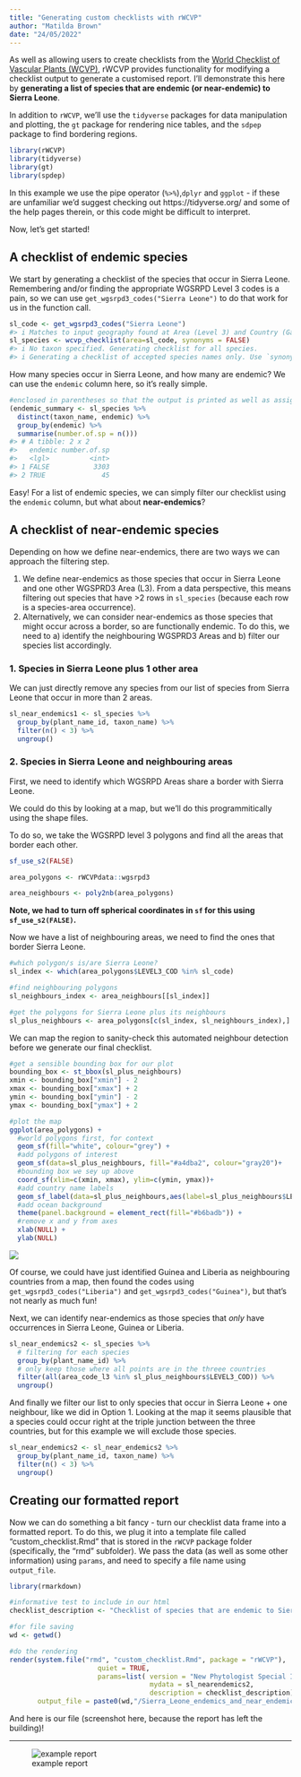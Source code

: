```yaml
---
title: "Generating custom checklists with rWCVP"
author: "Matilda Brown"
date: "24/05/2022"
---
```

<!-- GENERATED BY vignettes/articles/precompile.R -->



As well as allowing users to create checklists from the [World Checklist of Vascular Plants (WCVP)](https://wcvp.science.kew.org), rWCVP provides functionality for modifying a checklist output to generate a customised report. I'll demonstrate this here by **generating a list of species that are endemic (or near-endemic) to Sierra Leone**.

In addition to `rWCVP`, we'll use the `tidyverse` packages for data manipulation and plotting, the `gt` package for rendering nice tables, and the `sdpep` package to find bordering regions.


```r
library(rWCVP)
library(tidyverse)
library(gt)
library(spdep)
```

In this example we use the pipe operator (`%>%`),`dplyr` and `ggplot` - if these are unfamiliar we'd suggest checking out https://tidyverse.org/ and some of the help pages therein, or this code might be difficult to interpret.

Now, let's get started! 

## A checklist of endemic species

We start by generating a checklist of the species that occur in Sierra Leone. Remembering and/or finding the appropriate WGSRPD Level 3 codes is a pain, so we can use `get_wgsrpd3_codes("Sierra Leone")` to do that work for us in the function call. 


```r
sl_code <- get_wgsrpd3_codes("Sierra Leone")
#> i Matches to input geography found at Area (Level 3) and Country (Gallagher)
sl_species <- wcvp_checklist(area=sl_code, synonyms = FALSE)
#> i No taxon specified. Generating checklist for all species.
#> i Generating a checklist of accepted species names only. Use `synonyms = TRUE` to include all names
```

How many species occur in Sierra Leone, and how many are endemic? We can use the `endemic` column here, so it's really simple.


```r
#enclosed in parentheses so that the output is printed as well as assigned
(endemic_summary <- sl_species %>% 
  distinct(taxon_name, endemic) %>% 
  group_by(endemic) %>% 
  summarise(number.of.sp = n()))
#> # A tibble: 2 x 2
#>   endemic number.of.sp
#>   <lgl>          <int>
#> 1 FALSE           3303
#> 2 TRUE              45
```
Easy! For a list of endemic species, we can simply filter our checklist using the `endemic` column, but what about **near-endemics**?

## A checklist of near-endemic species

Depending on how we define near-endemics, there are two ways we can approach the filtering step. 

1. We define near-endemics as those species that occur in Sierra Leone and one other WGSPRD3 Area (L3). From a data perspective, this means filtering out species that have >2 rows in `sl_species` (because each row is a species-area occurrence). 
2. Alternatively, we can consider near-endemics as those species that might occur across a border, so are functionally endemic. To do this, we need to a) identify the neighbouring WGSPRD3 Areas and b) filter our species list accordingly. 

### 1. Species in Sierra Leone plus 1 other area

We can just directly remove any species from our list of species from Sierra Leone that occur in more than 2 areas.


```r
sl_near_endemics1 <- sl_species %>% 
  group_by(plant_name_id, taxon_name) %>% 
  filter(n() < 3) %>%
  ungroup()
```

### 2. Species in Sierra Leone and neighbouring areas

First, we need to identify which WGSRPD Areas share a border with Sierra Leone. 

We could do this by looking at a map, but we'll do this programmitically using the shape files.

To do so, we take the WGSRPD level 3 polygons and find all the areas that border each other.

```r
sf_use_s2(FALSE)

area_polygons <- rWCVPdata::wgsrpd3

area_neighbours <- poly2nb(area_polygons)
```

**Note, we had to turn off spherical coordinates in `sf` for this using `sf_use_s2(FALSE)`.**

Now we have a list of neighbouring areas, we need to find the ones that border Sierra Leone.

```r
#which polygon/s is/are Sierra Leone? 
sl_index <- which(area_polygons$LEVEL3_COD %in% sl_code)

#find neighbouring polygons
sl_neighbours_index <- area_neighbours[[sl_index]]

#get the polygons for Sierra Leone plus its neighbours
sl_plus_neighbours <- area_polygons[c(sl_index, sl_neighbours_index),]
```

We can map the region to sanity-check this automated neighbour detection before we generate our final checklist. 

```r
#get a sensible bounding box for our plot
bounding_box <- st_bbox(sl_plus_neighbours)
xmin <- bounding_box["xmin"] - 2
xmax <- bounding_box["xmax"] + 2
ymin <- bounding_box["ymin"] - 2
ymax <- bounding_box["ymax"] + 2

#plot the map
ggplot(area_polygons) + 
  #world polygons first, for context
  geom_sf(fill="white", colour="grey") + 
  #add polygons of interest
  geom_sf(data=sl_plus_neighbours, fill="#a4dba2", colour="gray20")+ 
  #bounding box we sey up above
  coord_sf(xlim=c(xmin, xmax), ylim=c(ymin, ymax))+
  #add country name labels
  geom_sf_label(data=sl_plus_neighbours,aes(label=sl_plus_neighbours$LEVEL3_NAM))+
  #add ocean background
  theme(panel.background = element_rect(fill="#b6badb")) +
  #remove x and y from axes
  xlab(NULL) +
  ylab(NULL)
```

![](figure/neighbours-plot-1.png)

Of course, we could have just identified Guinea and Liberia as neighbouring countries from a map, then found the codes using `get_wgsrpd3_codes("Liberia")` and `get_wgsrpd3_codes("Guinea")`, but that's not nearly as much fun!

Next, we can identify near-endemics as those species that *only* have occurrences in Sierra Leone, Guinea or Liberia. 


```r
sl_near_endemics2 <- sl_species %>% 
  # filtering for each species
  group_by(plant_name_id) %>%
  # only keep those where all points are in the threee countries
  filter(all(area_code_l3 %in% sl_plus_neighbours$LEVEL3_COD)) %>%
  ungroup()
```

And finally we filter our list to only species that occur in Sierra Leone + one neighbour, like we did in Option 1. Looking at the map it seems plausible that a species could occur right at the triple junction between the three countries, but for this example we will exclude those species. 


```r
sl_near_endemics2 <- sl_near_endemics2 %>% 
  group_by(plant_name_id, taxon_name) %>% 
  filter(n() < 3) %>%
  ungroup()
```

## Creating our formatted report

Now we can do something a bit fancy - turn our checklist data frame into a formatted report. To do this, we plug it into a template file called "custom_checklist.Rmd" that is stored in the `rWCVP` package folder (specifically, the "rmd" subfolder). We pass the data (as well as some other information) using `params`, and need to specify a file name using `output_file`. 



```r
library(rmarkdown)

#informative test to include in our html
checklist_description <- "Checklist of species that are endemic to Sierra Leone (or near-endemic, based on neighbouring countries)"

#for file saving
wd <- getwd()

#do the rendering
render(system.file("rmd", "custom_checklist.Rmd", package = "rWCVP"),
                      quiet = TRUE,
                      params=list( version = "New Phytologist Special Issue",
                                   mydata = sl_nearendemics2,
                                   description = checklist_description),
       output_file = paste0(wd,"/Sierra_Leone_endemics_and_near_endemics.html"))
```

And here is our file (screenshot here, because the report has left the building)! 

____

![example report](custom-checklist_example-report.png)
